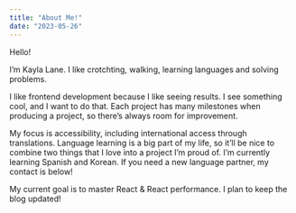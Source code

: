 ```yaml
---
title: "About Me!"
date: "2023-05-26"
---
```


Hello!

I’m Kayla Lane. I like crotchting, walking, learning languages and solving problems.

I like frontend development because I like seeing results. I see something cool, and I want to do that. Each project has many milestones when producing a project, so there’s always room for improvement.

My focus is accessibility, including international access through translations. Language learning is a big part of my life, so it’ll be nice to combine two things that I love into a project I’m proud of. I’m currently learning Spanish and Korean. If you need a new language partner, my contact is below!

My current goal is to master React & React performance. I plan to keep the blog updated!
